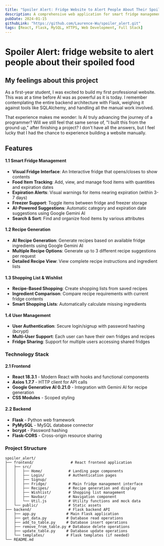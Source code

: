 ```yaml
---
title: "Spoiler Alert: Fridge Website to Alert People About Their Spoiled Food"
description: A comprehensive web application for smart fridge management with AI-powered recipe generation and food expiration tracking.
pubDate: 2024-01-15
githubLink: "https://github.com/Laurence-Wu/spoiler_alert.git"
tags: [React, Flask, MySQL, HTTPS, Web Development, Full Stack]
---
```


# Spoiler Alert: fridge website to alert people about their spoiled food

## My feelings about this project

As a first-year student, I was excited to build my first professional website. This was at a time before AI was as powerful as it is today. I remember contemplating the entire backend architecture with Flask, weighing it against tools like SQLAlchemy, and handling all the manual work involved.

That experience makes me wonder: Is AI truly advancing the journey of a programmer? Will we still feel that same sense of, "I built this from the ground up," after finishing a project? I don't have all the answers, but I feel lucky that I had the chance to experience building a website manually.

## Features

#### 1.1 Smart Fridge Management

- **Visual Fridge Interface**: An Interactive fridge that opens/closes to show contents
- **Food Item Tracking**: Add, view, and manage food items with quantities and expiration dates
- **Expiration Alerts**: Visual warnings for items nearing expiration (within 3-7 days)
- **Freezer Support**: Toggle items between fridge and freezer storage
- **AI-Powered Suggestions**: Automatic category and expiration date suggestions using Google Gemini AI
- **Search & Sort**: Find and organize food items by various attributes

#### 1.2 Recipe Generation

- **AI Recipe Generation**: Generate recipes based on available fridge ingredients using Google Gemini AI
- **Multiple Recipe Options**: Generate up to 3 different recipe suggestions per request
- **Detailed Recipe View**: View complete recipe instructions and ingredient lists

#### 1.3 Shopping List & Wishlist

- **Recipe-Based Shopping**: Create shopping lists from saved recipes
- **Ingredient Comparison**: Compare recipe requirements with current fridge contents
- **Smart Shopping Lists**: Automatically calculate missing ingredients

#### 1.4 User Management

- **User Authentication**: Secure login/signup with password hashing (bcrypt)
- **Multi-User Support**: Each user can have their own fridges and recipes
- **Fridge Sharing**: Support for multiple users accessing shared fridges

### Technology Stack

#### 2.1 Frontend

- **React 18.3.1** - Modern React with hooks and functional components
- **Axios 1.7.7** - HTTP client for API calls
- **Google Generative AI 0.21.0** - Integration with Gemini AI for recipe generation
- **CSS Modules** - Scoped styling

#### 2.2 Backend

- **Flask** - Python web framework
- **PyMySQL** - MySQL database connector
- **bcrypt** - Password hashing
- **Flask-CORS** - Cross-origin resource sharing

### Project Structure
```
spoiler_alert/
├── frontend/                 # React frontend application
│   ├── src/
│   │   ├── Home/            # Landing page components
│   │   ├── Login/           # Authentication pages
│   │   ├── Signup/          
│   │   ├── Fridge/          # Main fridge management interface
│   │   ├── Recipes/         # Recipe generation and display
│   │   ├── Wishlist/        # Shopping list management
│   │   ├── Navbar/          # Navigation component
│   │   └── Util.js          # Utility functions and mock data
│   └── public/              # Static assets
├── backend/                 # Flask backend API
│   ├── app.py              # Main Flask application
│   ├── get_data.py         # Database read operations
│   ├── add_to_table.py     # Database insert operations
│   ├── remove_from_table.py # Database delete operations
│   ├── update_table.py     # Database update operations
│   └── templates/          # Flask templates (if needed)
└── README.md
```